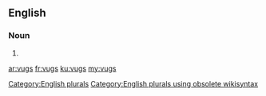 ==English==

===Noun===
{{head|en}}

# {{plural of|vug}}

[[Category:English plurals]][[Category:English plurals using obsolete wikisyntax]]

[[ar:vugs]]
[[fr:vugs]]
[[ku:vugs]]
[[my:vugs]]